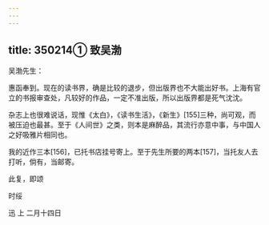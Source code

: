 ```yaml
---
---
---
```

title: 350214① 致吴渤
---




吴渤先生：

惠函奉到。现在的读书界，确是比较的退步，但出版界也不大能出好书。上海有官立的书报审查处，凡较好的作品，一定不准出版，所以出版界都是死气沈沈。

杂志上也很难说话，现惟《太白》，《读书生活》，《新生》[155]三种，尚可观，而被压迫也最甚。至于《人间世》之类，则本是麻醉品，其流行亦意中事，与中国人之好吸雅片相同也。

我的近作三本[156]，已托书店挂号寄上。至于先生所要的两本[157]，当托友人去打听，倘有，当邮寄。

此复，即颂

时绥

迅 上 二月十四日